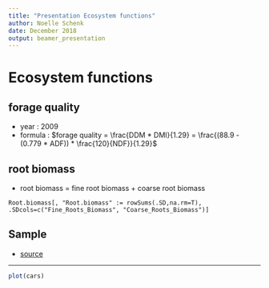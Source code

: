 ```yaml
---
title: "Presentation Ecosystem functions"
author: Noelle Schenk
date: December 2018
output: beamer_presentation
---
```

  
# Ecosystem functions
  
## forage quality

- year : 2009
- formula : $forage quality = \frac{DDM * DMI}{1.29} = \frac{(88.9 - (0.779 * ADF)) * \frac{120}{NDF}}{1.29}$

## root biomass
- root biomass = fine root biomass + coarse root biomass
```
Root.biomass[, "Root.biomass" := rowSums(.SD,na.rm=T), .SDcols=c("Fine_Roots_Biomass", "Coarse_Roots_Biomass")]
```

## Sample

- [source](https://bookdown.org/yihui/rmarkdown/beamer-presentation.html)

---
  
  ```r
plot(cars)
```
